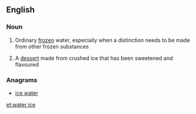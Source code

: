 ==English==

===Noun===
{{en-noun|head=[[water]] [[ice]]|~}}

# {{context|uncountable|lang=en}} Ordinary [[frozen]] water, especially when a distinction needs to be made from other frozen substances
# {{context|countable|lang=en}} A [[dessert]] made from crushed ice that has been sweetened and flavoured

===Anagrams===
* [[ice water#English|ice water]]

[[et:water ice]]
